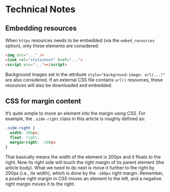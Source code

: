 # Technical Notes {#chp:notes}

## Embedding resources

When `https` resources needs to be embedded (via the `embed_resources` option),
only these elements are considered:

``` html
<img src="..." />
<link rel="stylesheet" href="...">
<script src="..."></script>
```

Background images set in the attribute `style="background-image: url(...)"` are
also considered. If an external CSS file contains `url()` resources, these
resources will also be downloaded and embedded.

## CSS for margin content

It's quite simple to move an element into the margin using CSS. For example, the
`.side-right` class in this article is roughly defined as:

``` css
.side-right {
  width: 200px;
  float: right;
  margin-right: -200px
}
```

That basically means the width of the element is 200px and it floats to the
right. Now its right side will touch the right margin of its parent element (the
article body). What we need to do next is move it further to the right by 200px
(i.e., its width), which is done by the `-200px` right margin. Remember, a
positive right margin in CSS moves an element to the left, and a negative right
margin moves it to the right.
